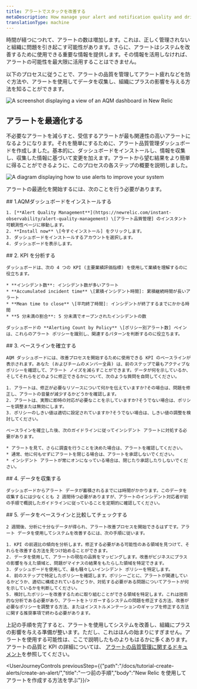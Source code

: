 ```yaml
---
title: アラートでスタックを改善する
metaDescription: How manage your alert and notification quality and drive positive impact for your organization
translationType: machine
---
```




時間が経つにつれて、アラートの数は増加します。これは、正しく管理されないと組織に問題を引き起こす可能性があります。さらに、アラートはシステムを改善するために使用できる重要な情報を提供します。その情報を活用しなければ、アラートの可能性を最大限に活用することはできません。

以下のプロセスに従うことで、アラートの品質を管理してアラート疲れなどを防ぐ方法や、アラートを使用してデータを収集し、組織にプラスの影響を与える方法を知ることができます。

<img
  title="AQM dashboard"
  alt="A screenshot displaying a view of an AQM dashboard in New Relic"
  src={AQMdash}
/>

## アラートを最適化する

不必要なアラートを減らすと、受信するアラートが最も関連性の高いアラートになるようになります。それを簡単にするために、アラート品質管理ダッシュボードを作成しました。基本的に、ダッシュボードをインストールし、情報を収集し、収集した情報に基づいて変更を加えます。アラートから望む結果をより簡単に得ることができるように、このプロセスの各ステップの概要を説明しました。

<img
  title="Alert improvement flow"
  alt="A diagram displaying how to use alerts to improve your system"
  src={AQMflow}
/>

アラートの最適化を開始するには、次のことを行う必要があります。

<Steps>
  <Step>
    ## 1.AQMダッシュボードをインストールする

    1. [**Alert Quality Management**](https://newrelic.com/instant-observability/alert-quality-management) \[アラート品質管理] のインスタント可観測性ページに移動します。
    2. **Install now** \[今すぐインストール] をクリックします。
    3. ダッシュボードをインストールするアカウントを選択します。
    4. ダッシュボードを表示します。
  </Step>

  <Step>
    ## 2. KPI を分析する

    ダッシュボードは、次の 4 つの KPI (主要業績評価指標) を使用して業績を理解するのに役立ちます。

    * **インシデント数**: インシデント数が多いアラート
    * **Accumulated incident time** \[累積インシデント時間]: 累積継続時間が長いアラート
    * **Mean time to close** \[平均終了時間]: インシデントが終了するまでにかかる時間
    * **5 分未満の割合**: 5 分未満でオープンされたインシデントの数

    ダッシュボードの **Alerting Count by Policy** \[ポリシー別アラート数] ペインは、これらのアラート ポリシーを識別し、関連するパターンを判断するのに役立ちます。
  </Step>

  <Step>
    ## 3. ベースラインを確立する

    AQM ダッシュボードには、改善プロセスを開始するために使用できる KPI のベースラインが表示されます。あなた (およびチームのメンバー全員) は、前のステップで最もアクティブなポリシーを確認して、アラート ノイズを減らすことができます。データが何を示しているか、そしてそれらをどのように修正できるかについて、次のような質問を自問してください。

    1. アラートは、修正が必要なリソースについて何かを伝えていますか?その場合は、問題を修正し、アラートの音量が減少するかどうかを確認します。
    2. アラートは、実際に即時の対応が必要なことを示していますか?そうでない場合は、ポリシーを調整または無効にします。
    3. ポリシーのしきい値は適切に設定されていますか?そうでない場合は、しきい値の調整を検討してください。

    ベースラインを確立した後、次のガイドラインに従ってインシデント アラートに対処する必要があります。

    * アラートを見て、さらに調査を行うことを決めた場合は、アラートを確認してください。
    * 通常、他に何もせずにアラートを閉じる場合は、アラートを承認しないでください。
    * インシデント アラートが常にオンになっている場合は、閉じたり承認したりしないでください。
  </Step>

  <Step>
    ## 4. データを収集する

    ダッシュボードからアラート データが蓄積されるまでには時間がかかります。このデータを収集するには少なくとも 2 週間待つ必要がありますが、アラートのインシデント対応者が前の手順で概説したガイドラインに従っていることを定期的に確認してください。
  </Step>

  <Step>
    ## 5. データをベースラインと比較してチェックする

    2 週間後、分析に十分なデータが得られ、アラート改善プロセスを開始できるはずです。アラート データを使用してシステムを改善するには、次の手順に従います。

    1. KPI の前週比の傾向を分析します。修正する必要がある可能性のある領域を見つけて、それらを改善する方法を見つけ始めることができます。
    2. データを使用して、アラートの現在の品質をマッピングします。改善がビジネスにプラスの影響を与えた領域と、問題がマイナスの結果をもたらした領域を特定できます。
    3. ダッシュボードを使用して、最も騒々しいインシデント ポリシーを特定します。
    4. 前のステップで特定したポリシーを確認します。ポリシーごとに、アラートが関連しているかどうか、適切に構成されているかどうか、対処する必要がある問題についてアラートが何を示しているかを判断してください。
    5. 検討したポリシーを改善するために取り組むことができる領域を特定します。これは技術的な分析である必要があり、アラートをトリガーするシステムの問題を修正する方法、改善が必要なポリシーを調整する方法、またはインストルメンテーションのギャップを修正する方法に関する推奨事項で終わる必要があります。
  </Step>
</Steps>

上記の手順を完了すると、アラートを使用してシステムを改善し、組織にプラスの影響を与える準備が整います。ただし、これはほんの始まりにすぎません。アラートを使用する可能性は、ここで説明したものよりもはるかに多くあります。アラートの品質と KPI の詳細については、 [アラートの品質管理に関するドキュメント](/docs/new-relic-solutions/observability-maturity/uptime-performance-reliability/alert-quality-management-guide/#perform-enablement-one)を参照してください。

<UserJourneyControls previousStep={{"path":"/docs/tutorial-create-alerts/create-an-alert/","title":"一つ前の手順","body":"New Relic を使用してアラートを作成する方法を学ぶ"}}/>